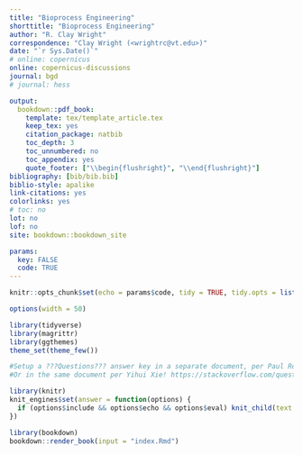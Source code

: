 ```yaml
--- 
title: "Bioprocess Engineering"
shorttitle: "Bioprocess Engineering"
author: "R. Clay Wright"
correspondence: "Clay Wright (<wrightrc@vt.edu>)"
date: "`r Sys.Date()`"
# online: copernicus
online: copernicus-discussions
journal: bgd
# journal: hess

output:
  bookdown::pdf_book:
    template: tex/template_article.tex
    keep_tex: yes
    citation_package: natbib
    toc_depth: 3
    toc_unnumbered: no
    toc_appendix: yes
    quote_footer: ["\\begin{flushright}", "\\end{flushright}"]
bibliography: [bib/bib.bib]
biblio-style: apalike
link-citations: yes
colorlinks: yes  
# toc: no
lot: no
lof: no
site: bookdown::bookdown_site

params: 
  key: FALSE
  code: TRUE
---
```

```r
knitr::opts_chunk$set(echo = params$code, tidy = TRUE, tidy.opts = list(width.cutoff=50))

options(width = 50)

library(tidyverse)
library(magrittr)
library(ggthemes)
theme_set(theme_few())

#Setup a ???Questions??? answer key in a separate document, per Paul Rougieux https://stackoverflow.com/questions/42960429/excluding-part-of-the-r-markdown-html-notebook-from-the-final-html-output 
#Or in the same document per Yihui Xie! https://stackoverflow.com/questions/32944715/conditionally-display-block-of-markdown-text-using-knitr?noredirect=1&lq=1

library(knitr)
knit_engines$set(answer = function(options) {
  if (options$include && options$echo && options$eval) knit_child(text = options$code)
})

```

<!--- Question Template
#### ???Questions??? 

```answer
>* *
``` 

*** 

--->

```r
library(bookdown)
bookdown::render_book(input = "index.Rmd")
```


